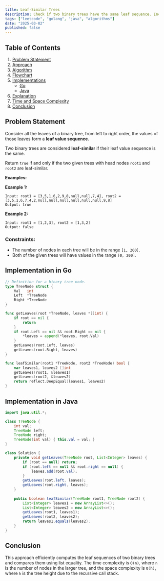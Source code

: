 ```yaml
---
title: Leaf-Similar Trees
description: Check if two binary trees have the same leaf sequence. Includes Go and Java implementations.
tags: ["leetcode", "golang", "java", "algorithms"]
date: "2025-03-02"
published: false
---
```


## Table of Contents

1. [Problem Statement](#problem-statement)
2. [Approach](#approach)
3. [Algorithm](#algorithm)
4. [Flowchart](#flowchart)
5. [Implementations](#implementations)
   - [Go](#implementation-in-go)
   - [Java](#implementation-in-java)
6. [Explanation](#explanation)
7. [Time and Space Complexity](#time-and-space-complexity)
8. [Conclusion](#conclusion)

## Problem Statement


Consider all the leaves of a binary tree, from left to right order, the values of those leaves form a **leaf value sequence**.

Two binary trees are considered **leaf-similar** if their leaf value sequence is the same.

Return `true` if and only if the two given trees with head nodes `root1` and `root2` are leaf-similar.

**Examples:**

**Example 1:**
```
Input: root1 = [3,5,1,6,2,9,8,null,null,7,4], root2 = [3,5,1,6,7,4,2,null,null,null,null,null,null,9,8]
Output: true
```

**Example 2:**
```
Input: root1 = [1,2,3], root2 = [1,3,2]
Output: false
```

### Constraints:

- The number of nodes in each tree will be in the range `[1, 200]`.
- Both of the given trees will have values in the range `[0, 200]`.

## Implementation in Go

```go
// Definition for a binary tree node.
type TreeNode struct {
    Val   int
    Left  *TreeNode
    Right *TreeNode
}

func getLeaves(root *TreeNode, leaves *[]int) {
    if root == nil {
        return
    }
    if root.Left == nil && root.Right == nil {
        *leaves = append(*leaves, root.Val)
    }
    getLeaves(root.Left, leaves)
    getLeaves(root.Right, leaves)
}

func leafSimilar(root1 *TreeNode, root2 *TreeNode) bool {
    var leaves1, leaves2 []int
    getLeaves(root1, &leaves1)
    getLeaves(root2, &leaves2)
    return reflect.DeepEqual(leaves1, leaves2)
}
```

## Implementation in Java

```java
import java.util.*;

class TreeNode {
    int val;
    TreeNode left;
    TreeNode right;
    TreeNode(int val) { this.val = val; }
}

class Solution {
    private void getLeaves(TreeNode root, List<Integer> leaves) {
        if (root == null) return;
        if (root.left == null && root.right == null) {
            leaves.add(root.val);
        }
        getLeaves(root.left, leaves);
        getLeaves(root.right, leaves);
    }
    
    public boolean leafSimilar(TreeNode root1, TreeNode root2) {
        List<Integer> leaves1 = new ArrayList<>();
        List<Integer> leaves2 = new ArrayList<>();
        getLeaves(root1, leaves1);
        getLeaves(root2, leaves2);
        return leaves1.equals(leaves2);
    }
}
```

## Conclusion

This approach efficiently computes the leaf sequences of two binary trees and compares them using list equality. The time complexity is `O(n)`, where `n` is the number of nodes in the larger tree, and the space complexity is `O(h)`, where `h` is the tree height due to the recursive call stack.

